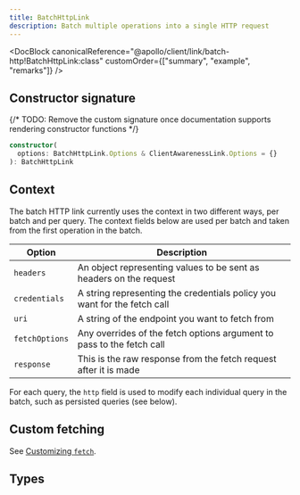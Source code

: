 ```yaml
---
title: BatchHttpLink
description: Batch multiple operations into a single HTTP request
---
```


<DocBlock
  canonicalReference="@apollo/client/link/batch-http!BatchHttpLink:class"
  customOrder={["summary", "example", "remarks"]}
/>

## Constructor signature

{/* TODO: Remove the custom signature once documentation supports rendering constructor functions */}

```ts
constructor(
  options: BatchHttpLink.Options & ClientAwarenessLink.Options = {}
): BatchHttpLink
```

## Context

The batch HTTP link currently uses the context in two different ways, per batch and per query. The context fields below are used per batch and taken from the first operation in the batch.

| Option         | Description                                                              |
| -------------- | ------------------------------------------------------------------------ |
| `headers`      | An object representing values to be sent as headers on the request       |
| `credentials`  | A string representing the credentials policy you want for the fetch call |
| `uri`          | A string of the endpoint you want to fetch from                          |
| `fetchOptions` | Any overrides of the fetch options argument to pass to the fetch call    |
| `response`     | This is the raw response from the fetch request after it is made         |

For each query, the `http` field is used to modify each individual query in the batch, such as persisted queries (see below).

## Custom fetching

See [Customizing `fetch`](apollo-link-http/#customizing-fetch).

## Types

<InterfaceDetails
  canonicalReference="@apollo/client/link/batch-http!BatchHttpLink.DocumentationTypes.Options:interface"
  headingLevel={3}
  displayName="BatchHttpLink.Options"
/>

<InterfaceDetails
  canonicalReference="@apollo/client/link/batch-http!BatchHttpLink.ContextOptions:interface"
  headingLevel={3}
  displayName="BatchHttpLink.ContextOptions"
/>
